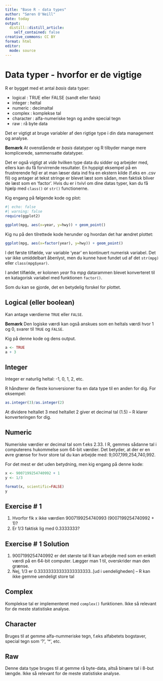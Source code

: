 ```yaml
---
title: "Base R - data types"
author: "Søren O'Neill"
date: today
output:
  distill::distill_article:
    self_contained: false
creative_commons: CC BY
format: html
editor: 
  mode: source
---
```


# Data typer - hvorfor er de vigtige

R er bygget med et antal _basis_ data typer:

* logical : TRUE eller FALSE (sandt eller falsk)
* integer : heltal
* numeric : decimaltal
* complex : komplekse tal 
* character : alfa-numeriske tegn og andre special tegn
* raw : rå byte data

Det er vigtigt at bruge variabler af den rigtige type i din data management og analyse.

**Bemærk** At ovenstående er _basis_ datatyper og R tilbyder mange mere komplicerede, sammensatte datatyper. 

Det er også vigtigt at _vide_ hvilken type data du sidder og arbejder med, ellers kan du få forvirrende resultater. En hyppigt eksempel på en frustrerende fejl er at man læser data ind fra en ekstern kilde (f.eks en .csv fil) og antager at tekst stringe er blevet læst som sådan, men faktisk bliver de læst som en 'factor'. Hvis du er i tvivl om dine datas typer, kan du få hjælp med `class()` or `str()` functionerne.

Kig engang på følgende kode og plot:

```r
#| echo: false
#| warning: false
require(ggplot2)
```


```r

ggplot(mpg, aes(x=year, y=hwy)) + geom_point()
```

Kig nu på den tilrettede kode herunder og hvordan det har ændret plottet:

```r
ggplot(mpg, aes(x=factor(year), y=hwy)) + geom_point()
```

I det første tilfælde, var variable 'year' en kontinuert numerisk variabel. Det var ikke umiddelbart åbenlyst, men du kunne have fundet ud af det `str(mpg)` eller `class(mpg$year)`. 

I andet tilfælde, er kolonen _year_ fra _mpg_ datarammen blevet konverteret til en katagorisk variabel med funktionen `factor()`.

Som du kan se gjorde, det en betydelig forskel for plottet.

## Logical (eller boolean)

Kan antage værdierne `TRUE` eller `FALSE`.

**Bemærk** Den logiske værdi kan også anskues som en heltals værdi hvor 1 og 0, svarer til  `TRUE` og `FALSE`.

Kig på denne kode og dens output.

```r
a <- TRUE
a + 3
```

## Integer

Integer er naturlig heltal: -1, 0, 1, 2, etc. 

R håndterer de fleste konversioner fra en data type til en anden for dig. For eksempel:

```r
as.integer(3)/as.integer(2)
```

At dividere heltallet 3 med heltallet 2 giver et decimal tal (1.5) -- R klarer konverteringen for dig.

## Numeric

Numeriske værdier er decimal tal som f.eks 2.33. I R, gemmes sådanne tal i computerens hukommelse som 64-bit værdier. Det betyder, at der er en øvre grænse for hvor store tal du kan arbejde med:  9,007,199,254,740,992.

For det mest er det uden betydning, men kig engang på denne kode:

```r
x <- 9007199254740992 + 1
y <- 1/3

format(x, scientific=FALSE)
y

```

:::{.callout-note collapse=false}
## Exercise # 1

1. Hvorfor fik x ikke værdien 9007199254740993 (9007199254740992 + 1)?
2. Er 1/3 faktisk lig med 0.3333333?
:::

:::{.callout-note collapse=true}
## Exercise # 1 Solution

1. 9007199254740992 er det største tal R kan arbejde med som en enkelt værdi på en 64-bit computer. Lægger man 1 til, overskrider man den grænse. 
2. Nej, 1/3 er 0.33333333333333333333..[ud i uendeligheden] -- R kan ikke gemme uendeligt store tal
:::

## Complex

Komplekse tal er implementeret med `complex()` funktionen. Ikke så relevant for de meste statistiske analyse.

## Character

Bruges til at gemme alfa-nummeriske tegn, f.eks alfabetets bogstaver, special tegn som '?', '*', etc.

## Raw

Denne data type bruges til at gemme rå byte-data, altså binære tal i 8-but længde. Ikke så relevant for de meste statistiske analyse.




<script src="https://giscus.app/client.js"
        data-repo="sorenoneill/r4phd"
        data-repo-id="R_kgDOJ9etDQ"
        data-category="Announcements"
        data-category-id="DIC_kwDOJ9etDc4CYApF"
        data-mapping="pathname"
        data-strict="0"
        data-reactions-enabled="0"
        data-emit-metadata="0"
        data-input-position="bottom"
        data-theme="cobalt"
        data-lang="en"
        crossorigin="anonymous"
        async>
</script>